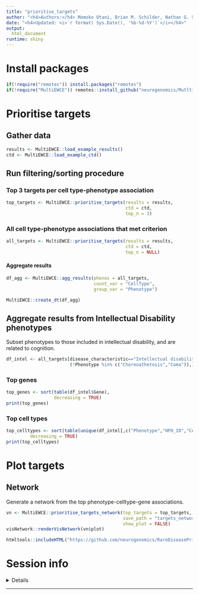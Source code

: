 ```yaml
---
title: "prioritise_targets"
author: "<h4>Authors:</h4> Momoko Otani, Brian M. Schilder, Nathan G. Skene"
date: "<h4>Updated: <i>`r format( Sys.Date(), '%b-%d-%Y')`</i></h4>"
output:
  html_document
runtime: shiny
---
```


# Install packages

```r
if(!require("remotes")) install.packages("remotes") 
if(!require("MultiEWCE")) remotes::install_github("neurogenomics/MutltiEWCE")
```

# Prioritise targets

## Gather data

```r
results <- MultiEWCE::load_example_results()
ctd <- MultiEWCE::load_example_ctd()
```

## Run filtering/sorting procedure

### Top 3 targets per cell type-phenotype association

```r
top_targets <- MultiEWCE::prioritise_targets(results = results,
                                             ctd = ctd,
                                             top_n = 3)
```

### All  cell type-phenotype associations that met criterion

```r
all_targets <- MultiEWCE::prioritise_targets(results = results,
                                             ctd = ctd, 
                                             top_n = NULL)
```

#### Aggregate results

```r
df_agg <- MultiEWCE::agg_results(phenos = all_targets,
                                 count_var = "CellType", 
                                 group_var = "Phenotype")

MultiEWCE::create_dt(df_agg)
```

## Aggregate results from Intellectual Disability phenotypes

Subset phenotypes to those included in intellectual disability, 
and are related to cognition.

```r
df_intel <- all_targets[disease_characteristic=="Intellectual disability" &
                        (!Phenotype %in% c("Choreoathetosis","Coma")),]
```

### Top genes

```r
top_genes <- sort(table(df_intel$Gene),
                  decreasing = TRUE)
print(top_genes)
```

### Top cell types

```r
top_celltypes <- sort(table(unique(df_intel[,c("Phenotype","HPO_ID","CellType")])$CellType),
         decreasing = TRUE)
print(top_celltypes)
```

# Plot targets

## Network

Generate a network from the top phenotype-celltype-gene associations.

```r
vn <- MultiEWCE::prioritise_targets_network(top_targets = top_targets, 
                                            save_path = "targets_network.html",
                                            show_plot = FALSE)
visNetwork::renderVisNetwork(vn$plot)
```

```r
htmltools::includeHTML("https://github.com/neurogenomics/RareDiseasePrioritisation/raw/master/reports/targets_network.html")
```



# Session info

<details>
```r
utils::sessionInfo()
```
</details>
<hr>